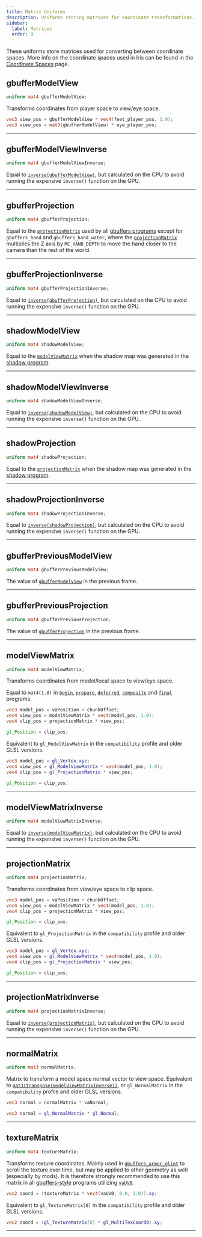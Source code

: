 ```yaml
---
title: Matrix Uniforms
description: Uniforms storing matrices for coordinate transformations.
sidebar:
  label: Matrices
  order: 9
---
```


These uniforms store matrices used for converting between coordinate spaces. More info on the coordinate spaces used in Iris can be found in the [Coordinate Spaces](/current/how-to/coordinate_spaces) page.


## gbufferModelView
```glsl
uniform mat4 gbufferModelView;
```
Transforms coordinates from player space to view/eye space.
```glsl
vec3 view_pos = gbufferModelView * vec4(feet_player_pos, 1.0);
vec3 view_pos = mat3(gbufferModelView) * eye_player_pos;
```

----------------


## gbufferModelViewInverse
```glsl
uniform mat4 gbufferModelViewInverse;
```
Equal to [`inverse(gbufferModelView)`](/current/reference/uniforms/matrices#gbuffermodelview), but calculated on the CPU to avoid running the expensive `inverse()` function on the GPU.

----------------


## gbufferProjection
```glsl
uniform mat4 gbufferProjection;
```
Equal to the [`projectionMatrix`](/current/reference/uniforms/matrices#projectionmatrix) used by all [gbuffers programs](/current/reference/programs/gbuffers) except for `gbuffers_hand` and `gbuffers_hand_water`, where the [`projectionMatrix`](/current/reference/uniforms/matrices#projectionmatrix) multiplies the Z axis by `MC_HAND_DEPTH` to move the hand closer to the camera than the rest of the world.

----------------


## gbufferProjectionInverse
```glsl
uniform mat4 gbufferProjectionInverse;
```
Equal to [`inverse(gbufferProjection)`](/current/reference/uniforms/matrices#gbufferprojection), but calculated on the CPU to avoid running the expensive `inverse()` function on the GPU.

----------------


## shadowModelView
```glsl
uniform mat4 shadowModelView;
```
Equal to the [`modelViewMatrix`](/current/reference/uniforms/matrices#modelviewmatrix) when the shadow map was generated in the [shadow program](/current/reference/programs/shadow).

----------------


## shadowModelViewInverse
```glsl
uniform mat4 shadowModelViewInverse;
```
Equal to [`inverse(shadowModelView)`](/current/reference/uniforms/matrices#shadowmodelview), but calculated on the CPU to avoid running the expensive `inverse()` function on the GPU.

----------------


## shadowProjection
```glsl
uniform mat4 shadowProjection;
```
Equal to the [`projectionMatrix`](/current/reference/uniforms/matrices#projectionmatrix) when the shadow map was generated in the [shadow program](/current/reference/programs/shadow).

----------------


## shadowProjectionInverse
```glsl
uniform mat4 shadowProjectionInverse;
```
Equal to [`inverse(shadowProjection)`](/current/reference/uniforms/matrices#shadowprojection), but calculated on the CPU to avoid running the expensive `inverse()` function on the GPU.

----------------


## gbufferPreviousModelView
```glsl
uniform mat4 gbufferPreviousModelView;
```
The value of [`gbufferModelView`](/current/reference/uniforms/matrices#gbuffermodelview) in the previous frame.

----------------


## gbufferPreviousProjection
```glsl
uniform mat4 gbufferPreviousProjection;
```
The value of [`gbufferProjection`](/current/reference/uniforms/matrices#gbufferprojection) in the previous frame.

----------------


## modelViewMatrix
```glsl
uniform mat4 modelViewMatrix;
```
Transforms coordinates from model/local space to view/eye space.

Equal to `mat4(1.0)` in [`begin`](/current/reference/programs/begin), [`prepare`](/current/reference/programs/prepare), [`deferred`](/current/reference/programs/deferred), [`composite`](/current/reference/programs/composite) and [`final`](/current/reference/programs/final) programs.
```glsl
vec3 model_pos = vaPosition + chunkOffset;
vec4 view_pos = modelViewMatrix * vec4(model_pos, 1.0);
vec4 clip_pos = projectionMatrix * view_pos;

gl_Position = clip_pos;
```
Equivalent to `gl_ModelViewMatrix` in the `compatibility` profile and older GLSL versions.
```glsl
vec3 model_pos = gl_Vertex.xyz;
vec4 view_pos = gl_ModelViewMatrix * vec4(model_pos, 1.0);
vec4 clip_pos = gl_ProjectionMatrix * view_pos;

gl_Position = clip_pos;
```

----------------


## modelViewMatrixInverse
```glsl
uniform mat4 modelViewMatrixInverse;
```
Equal to [`inverse(modelViewMatrix)`](/current/reference/uniforms/matrices#modelviewmatrix), but calculated on the CPU to avoid running the expensive `inverse()` function on the GPU.

----------------


## projectionMatrix
```glsl
uniform mat4 projectionMatrix;
```
Transforms coordinates from view/eye space to clip space.
```glsl
vec3 model_pos = vaPosition + chunkOffset;
vec4 view_pos = modelViewMatrix * vec4(model_pos, 1.0);
vec4 clip_pos = projectionMatrix * view_pos;

gl_Position = clip_pos;
```
Equivalent to `gl_ProjectionMatrix` in the `compatibility` profile and older GLSL versions.
```glsl
vec3 model_pos = gl_Vertex.xyz;
vec4 view_pos = gl_ModelViewMatrix * vec4(model_pos, 1.0);
vec4 clip_pos = gl_ProjectionMatrix * view_pos;

gl_Position = clip_pos;
```

----------------


## projectionMatrixInverse
```glsl
uniform mat4 projectionMatrixInverse;
```
Equal to [`inverse(projectionMatrix)`](/current/reference/uniforms/matrices#projectionmatrix), but calculated on the CPU to avoid running the expensive `inverse()` function on the GPU.

----------------


## normalMatrix
```glsl
uniform mat3 normalMatrix;
```
Matrix to transform a model space normal vector to view space.
Equivalent to [`mat3(transpose(modelViewMatrixInverse))`](/current/reference/uniforms/matrices#modelviewmatrixinverse), or `gl_NormalMatrix` in the `compatibility` profile and older GLSL versions.

```glsl
vec3 normal = normalMatrix * vaNormal;
```
```glsl
vec3 normal = gl_NormalMatrix * gl_Normal;
```

----------------


## textureMatrix
```glsl
uniform mat4 textureMatrix;
```
Transforms texture coordinates. Mainly used in [`gbuffers_armor_glint`](/current/reference/programs/gbuffers) to scroll the texture over time, but may be applied to other geometry as well (especially by mods). It is therefore strongly recommended to use this matrix in all [gbuffers-style](/current/reference/programs/overview/#program-order) programs utilizing [`vaUV0`](/current/reference/attributes/vauv0/).
```glsl
vec2 coord = (textureMatrix * vec4(vaUV0, 0.0, 1.0)).xy;
```
Equivalent to `gl_TextureMatrix[0]` in the `compatibility` profile and older GLSL versions.
```glsl
vec2 coord = (gl_TextureMatrix[0] * gl_MultiTexCoord0).xy;
```

----------------


